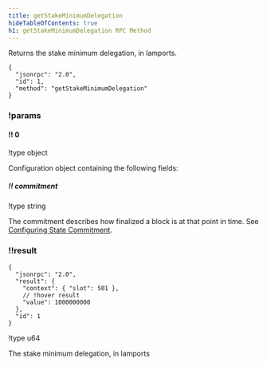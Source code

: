 ```yaml
---
title: getStakeMinimumDelegation
hideTableOfContents: true
h1: getStakeMinimumDelegation RPC Method
---
```


Returns the stake minimum delegation, in lamports.

<HTTPMethod>

```jsonc !!request
{
  "jsonrpc": "2.0",
  "id": 1,
  "method": "getStakeMinimumDelegation"
}
```

### !params

#### !! 0

!type object

Configuration object containing the following fields:

##### !! commitment

!type string

The commitment describes how finalized a block is at that point in time. See
[Configuring State Commitment](/docs/rpc#configuring-state-commitment).

### !!result

```jsonc !response
{
  "jsonrpc": "2.0",
  "result": {
    "context": { "slot": 501 },
    // !hover result
    "value": 1000000000
  },
  "id": 1
}
```

!type u64

The stake minimum delegation, in lamports

</HTTPMethod>
